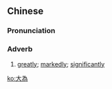 {{also|大为}}
==Chinese==
{{zh-forms|s=大为}}

===Pronunciation===
{{zh-pron
|m=dàwéi
|c=daai6 wai4
|cat=adv
}}

===Adverb===
{{zh-adv}}

# [[greatly]]; [[markedly]]; [[significantly]]

[[ko:大為]]